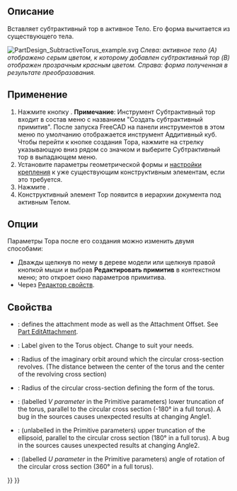 <languages/>

{{Docnav/ru
|[[PartDesign_SubtractiveEllipsoid/ru|Субтрактивный эллипсоид]]
|‎[[PartDesign_SubtractivePrism/ru|Субтрактивная призма]]
|[[PartDesign_Workbench/ru|Верстак PartDesign]]
|IconL=PartDesign_SubtractiveEllipsoid.svg
|IconR=PartDesign_SubtractivePrism.svg
|IconC=Workbench_PartDesign.svg
}}

{{GuiCommand/ru
|Name/ru=Субтрактивный тор
|Name=PartDesign_SubtractiveTorus
|MenuLocation=Part Design → Создать субтрактивный примитив → Субтрактивный тор
|Workbenches=[[PartDesign_Workbench/ru|PartDesign]]
|Version=0.17
|SeeAlso=[[PartDesign_CompPrimitiveSubtractive/ru|Создать субтрактивный примитив]], [[PartDesign_AdditiveTorus/ru|Аддитивный тор]]
}}

<span id="Description"></span>
==Описание==

Вставляет субтрактивный тор в активное Тело. Его форма вычитается из существующего тела.

[[File:PartDesign_SubtractiveTorus_example.svg|none]]
''Слева: активное тело (A) отображено серым цветом, к которому добавлен субтрактивный тор (B) отображен прозрачным красным цветом. Справа: форма полученная в результате преобразования.''

<span id="Usage"></span>
==Применение==

# Нажмите кнопку {{Button|[[Image:PartDesign SubtractiveTorus.svg|24px]] '''Субтрактивный тор'''}}. '''Примечание''': Инструмент Субтрактивный тор входит в состав меню с названием "Создать субтрактивный примитив". После запуска FreeCAD на панели инструментов в этом меню по умолчанию отображается инструмент Аддитивный куб. Чтобы перейти к кнопке создания Тора, нажмите на стрелку указывающую вниз рядом со значком и выберите Субтрактивный тор в выпадающем меню.
# Установите параметры геометрической формы и [[Part_EditAttachment/ru|настройки крепления]] к уже существующим конструктивным элементам, если это требуется.
# Нажмите {{Button|OK}}.
# Конструктивный элемент Тор появится в иерархии документа под активным Телом.

<span id="Options"></span>
==Опции==

Параметры Тора после его создания можно изменить двумя способами:
* Дважды щелкнув по нему в дереве модели или щелкнув правой кнопкой мыши и выбрав '''Редактировать примитив''' в контекстном меню; это откроет окно параметров примитива.
* Через [[Property_editor/ru|Редактор свойств]].

<span id="Properties"></span>
==Свойства==

* {{PropertyData|Attachment}}: defines the attachment mode as well as the Attachment Offset. See [[Part_EditAttachment|Part EditAttachment]].
* {{PropertyData|Label}}: Label given to the Torus object. Change to suit your needs.
* {{PropertyData|Radius1}}: Radius of the imaginary orbit around which the circular cross-section revolves. (The distance between the center of the torus and the center of the revolving cross section)
* {{PropertyData|Radius2}}: Radius of the circular cross-section defining the form of the torus.
* {{PropertyData|Angle1}}: (labelled ''V parameter'' in the Primitive parameters) lower truncation of the torus, parallel to the circular cross section (-180° in a full torus). A bug in the sources causes unexpected results at changing Angle1. 
* {{PropertyData|Angle2}}: (unlabelled in the Primitive parameters) upper truncation of the ellipsoid, parallel to the circular cross section (180° in a full torus). A bug in the sources causes unexpected results at changing Angle2.
* {{PropertyData|Angle3}}: (labelled ''U parameter'' in the Primitive parameters) angle of rotation of the circular cross section (360° in a full torus).


{{Docnav/ru
|[[PartDesign_SubtractiveEllipsoid/ru|Субтрактивный эллипсоид]]
|‎[[PartDesign_SubtractivePrism/ru|Субтрактивная призма]]
|[[PartDesign_Workbench/ru|Верстак PartDesign]]
|IconL=PartDesign_SubtractiveEllipsoid.svg
|IconR=PartDesign_SubtractivePrism.svg
|IconC=Workbench_PartDesign.svg
}}

{{PartDesign_Tools_navi{{#translation:}}}}
{{Userdocnavi{{#translation:}}}}